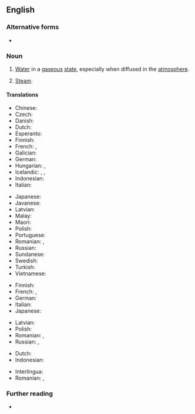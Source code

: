 {{also|water-vapor}}
==English==

===Alternative forms===
* {{l|en|water vapour}}

===Noun===
{{en-noun}}

# [[water|Water]] in a [[gaseous]] [[state]], especially when diffused in the [[atmosphere]].
#: {{syn|en|aqueous vapor}}
# [[steam|Steam]].

====Translations====
{{trans-top|water in a gaseous state}}
* Chinese: {{t+|zh|水氣}}
* Czech: {{t|cs|vodní pára|f}}
* Danish: {{t+|da|vanddamp|c}}
* Dutch: {{t+|nl|waterdamp|m}}
* Esperanto: {{t|eo|akvovaporo}}
* Finnish: {{t+|fi|vesihöyry}}
* French: {{t+|fr|vapeur|f}}, {{t+|fr|vapeur d'eau|f}}
* Galician: {{t|gl|vapor de auga|m}}
* German: {{t+|de|Wasserdampf|m}}
* Hungarian: {{t+|hu|vízgőz}}, {{t+|hu|vízpára}}
* Icelandic: {{t|is|loftraki|m}}, {{t|is|vatnsgufa|f}}, {{t+|is|eimur|m}}
* Indonesian: {{t+|id|uap air}}
* Italian: {{t+|it|vapore acqueo|m}}
{{trans-mid}}
* Japanese: {{t+|ja|水蒸気|tr=すいじょうき, suijōki|sc=Jpan}}
* Javanese: {{t+|jv|kukus}}
* Latvian: {{t|lv|ūdens tvaiks|m}}
* Malay: {{t|ms|wap air}}
* Maori: {{t|mi|wairehu}}
* Polish: {{t+|pl|para wodna|f}}
* Portuguese: {{t|pt|[[vapor]] [[d'água]]|m}}
* Romanian: {{t+|ro|abur|m}}, {{t|ro|vapori de apă|m-p}}
* Russian: {{t|ru|водяно́й пар|m}}
* Sundanese: {{t|su|saab}}
* Swedish: {{t+|sv|vattenånga|c}}
* Turkish: {{t+|tr|su buharı}}
* Vietnamese: {{t|vi|hơi nước}}
{{trans-bottom}}

{{trans-top|steam}}
* Finnish: {{t+|fi|vesihöyry}}
* French: {{t+|fr|vapeur|f}}, {{t+|fr|vapeur d'eau|f}}
* German: {{t+|de|Dampf|m}}
* Italian: {{t+|it|vapore|m}}
* Japanese: {{t+|ja|蒸気|tr=じょうき, jōki|sc=Jpan}}
{{trans-mid}}
* Latvian: {{t|lv|ūdens tvaiks|m}}
* Polish: {{t+|pl|para}}
* Romanian: {{t+|ro|abur|m}}, {{t+|ro|vapori|m-p}}
* Russian: {{t|ru|водяно́й пар|m}}, {{t+|ru|пар|m}}
{{trans-bottom}}

{{checktrans-top}}
* Dutch: {{t+check|nl|waterdamp|m}}
* Indonesian: {{t+check|id|uap air}}
{{trans-mid}}
* Interlingua: {{t-check|ia|vapor de aqua}}
* Romanian: {{t+check|ro|abur|m}}, {{t-check|ro|vapori de apă|m-p}}
{{trans-bottom}}

===Further reading===
* {{pedia}}